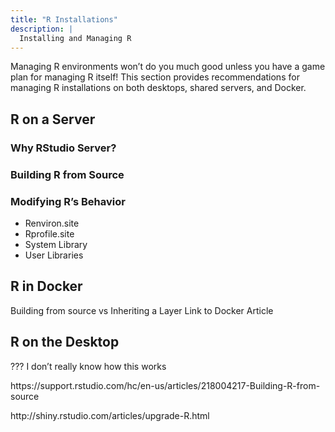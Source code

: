 ```yaml
---
title: "R Installations"
description: |
  Installing and Managing R
---
```


Managing R environments won't do you much good unless you have a game plan for managing R itself! This section provides recommendations for managing R installations on both desktops, shared servers, and Docker.

## R on a Server

### Why RStudio Server?

### Building R from Source

### Modifying R's Behavior

- Renviron.site  
- Rprofile.site  
- System Library  
- User Libraries

## R in Docker

Building from source vs Inheriting a Layer
Link to Docker Article

## R on the Desktop

??? I don't really know how this works

https://support.rstudio.com/hc/en-us/articles/218004217-Building-R-from-source

http://shiny.rstudio.com/articles/upgrade-R.html

